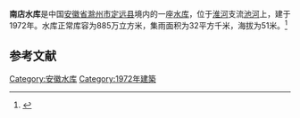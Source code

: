 {{Infobox Reservoir 
|name = 南店水库
|nickname = 
|image = 
|image_caption = 
|map = 
|map_caption = 
|pushpin_map = 
|pushpin_map_caption = 
|code = BEA35001033
|class = 
|location_of_reservoir = [[安徽省|安徽省]][[滁州市|滁州市]][[定远县|定远县]]
|location_of_dam = 
|inflow = 
|outflow = 
|catchment_area = 32
|reservoir_area = 
|mean_depth = 
|maximum_depth = 
|flood_level = 
|normal_water_level = 
|dead_water_level = 
|water_quality = 
|island = 
|maximum_storage_capacity = 
|normal_storage_capacity = 885万
|dead_storage_capacity = 
|type_of_dam = 
|elevation_of_dam = 
|height_of_dam = 
|length_of_dam = 
|width_of_dam = 
|installed_capacity = 
|irrigated_area =
|start = 
|complete = 1972年
|cost = 
|emigrate = 
|latd = 32.4527
|latm = 
|lats = 
|latNS = N
|longd = 117.781
|longm = 
|longs = 
|longEW = E
|website = 
|footnotes = 
}}
'''南店水库'''是中国[[安徽省|安徽省]][[滁州市|滁州市]][[定远县|定远县]]境内的一座[[水库|水库]]，位于[[淮河|淮河]]支流[[池河|池河]]上，建于1972年。水库正常库容为885万立方米，集雨面积为32平方千米，海拔为51米。<ref>{{cite web |url=http://brim.ihb.ac.cn/12/CN/12.asp |title=中国大中型水库基本特征数据库 |work=中国生物多样性信息系统内陆水体生物学分部 |deadurl=yes |archiveurl=https://web.archive.org/web/20120402061833/http://brim.ihb.ac.cn/12/CN/12.asp |archivedate=2012-04-02 |accessdate=2012-03-28 }}</ref>
== 参考文献 ==
{{Reflist}}

{{安徽小作品}}

[[Category:安徽水库|Category:安徽水库]]
[[Category:1972年建築|Category:1972年建築]]